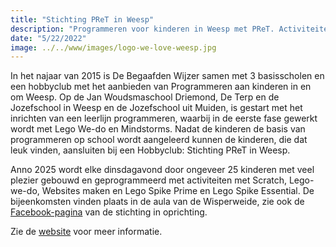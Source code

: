 ```yaml
---
title: "Stichting PReT in Weesp"
description: "Programmeren voor kinderen in Weesp met PReT. Activiteiten met Scratch, Lego-we-do, Websites maken en Lego Mindstorms."
date: "5/22/2022"
image: ../../www/images/logo-we-love-weesp.jpg
---
```


In het najaar van 2015 is De Begaafden Wijzer samen met 3 basisscholen en een hobbyclub met het aanbieden van Programmeren aan kinderen in en om Weesp. Op de Jan Woudsmaschool Driemond, De Terp en de Jozefschool in Weesp en de Jozefschool uit Muiden, is gestart met het inrichten van een leerlijn programmeren, waarbij in de eerste fase gewerkt wordt met Lego We-do en Mindstorms. Nadat de kinderen de basis van programmeren op school wordt aangeleerd kunnen de kinderen, die dat leuk vinden, aansluiten bij een Hobbyclub: Stichting PReT in Weesp.

Anno 2025 wordt elke dinsdagavond door ongeveer 25 kinderen met veel plezier gebouwd en geprogrammeerd met activiteiten met Scratch, Lego-we-do, Websites maken en Lego Spike Prime en Lego Spike Essential. De bijeenkomsten vinden plaats in de aula van de Wisperweide, zie ook de [Facebook-pagina](https://www.facebook.com/Stichting-PReT-1613161255614139/?ref=aymt_homepage_panel) van de stichting in oprichting.

Zie de [website](www.pretweesp.nl) voor meer informatie.
